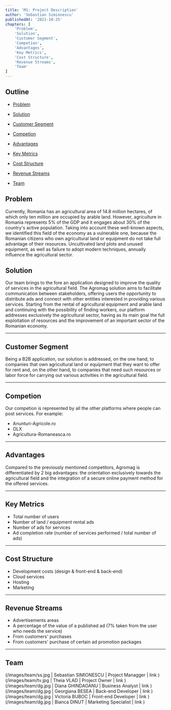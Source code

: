 ```yaml
---
title: 'M1: Project Description'
author: 'Sebastian Simionescu'
publishedAt: '2021-10-25'
chapters: [
    'Problem',
    'Solution',
    'Customer Segment',
    'Competion',
    'Advantages',
    'Key Metrics', 
    'Cost Structure', 
    'Revenue Streams', 
    'Team'
]
---
```



## Outline

- [Problem](#problem)

- [Solution](#solution)

- [Customer Segment](#customer-segment)

- [Competion](#competion)

- [Advantages](#advantages)

- [Key Metrics](#key-metrics)

- [Cost Structure](#cost-structure)

- [Revenue Streams](#revenue-streams)

- [Team](#team)

## Problem
Currently, Romania has an agricultural area of 14.8 million hectares, of which only ten million are occupied by arable land. However, agriculture in Romania represents 5% of the GDP and it engages about 30% of the country's active population. Taking into account these well-known aspects, we identified this field of the economy as a vulnerable one, because the Romanian citizens who own agricultural land or equipment do not take full advantage of their resources. Uncultivated land plots and unused equipment, as well as failure to adopt modern techniques, annually influence the agricultural sector.

## Solution

Our team brings to the fore an application designed to improve the quality of services in the agricultural field. The Agromag solution aims to facilitate communication between stakeholders, offering users the opportunity to distribute ads and connect with other entities interested in providing various services. Starting from the rental of agricultural equipment and arable land and continuing with the possibility of finding workers, our platform addresses exclusively the agricultural sector, having as its main goal the full exploitation of resources and the improvement of an important sector of the Romanian economy.

---

## Customer Segment

Being a B2B application, our solution is addressed, on the one hand, to companies that own agricultural land or equipment that they want to offer for rent and, on the other hand, to companies that need such resources or labor force for carrying out various activities in the agricultural field.

---

## Competion

Our competion is represented by all the other platforms where people can post services. For example:

- Anunturi-Agricole.ro
- OLX
- Agricultura-Romaneasca.ro

---

## Advantages

Compared to the previously mentioned competitors, Agromag is differentiated by 2 big advantages: the orientation exclusively towards the agricultural field and the integration of a secure online payment method for the offered services.

---

## Key Metrics

- Total number of users
- Number of land / equipment rental ads
- Number of ads for services
- Ad completion rate (number of services performed / total number of ads)

---

## Cost Structure

- Development costs (design & front-end & back-end)
- Cloud services
- Hosting
- Marketing

---

## Revenue Streams

- Advertisements areas
- A percentage of the value of a published ad (7% taken from the user who needs the service)
- From customers' purchases
- From customers' purchase of certain ad promotion packages

---

## Team

<GroupAvatars>


(/images/team/ss.jpg | Sebastian SIMIONESCU | Project Managger | link )(/images/team/tv.jpg | Theia VLAD | Project Owner | link )(/images/team/dg.jpg | Diana GHINDAOANU | Business Analyst | link )(/images/team/dg.jpg | Georgiana BESEA | Back-end Developer | link )(/images/team/dg.jpg | Victoria BUBOC | Front-end Developer | link )(/images/team/dg.jpg | Bianca DINUT | Marketing Specialist | link )


</GroupAvatars>

